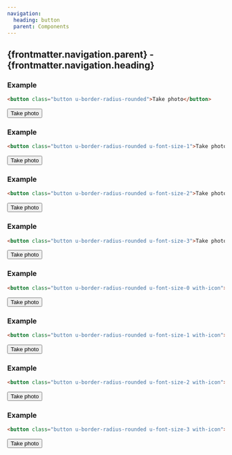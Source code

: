 ```yaml
---
navigation:
  heading: button
  parent: Components
---
```


## {frontmatter.navigation.parent} - {frontmatter.navigation.heading}
### Example
```html
<button class="button u-border-radius-rounded">Take photo</button>
```
<button class="button u-border-radius-rounded">Take photo</button>

### Example
```html
<button class="button u-border-radius-rounded u-font-size-1">Take photo</button>
```
<button class="button u-border-radius-rounded u-font-size-1">Take photo</button>

### Example
```html
<button class="button u-border-radius-rounded u-font-size-2">Take photo</button>
```
<button class="button u-border-radius-rounded u-font-size-2">Take photo</button>

### Example
```html
<button class="button u-border-radius-rounded u-font-size-3">Take photo</button>
```
<button class="button u-border-radius-rounded u-font-size-3">Take photo</button>

### Example
```html
<button class="button u-border-radius-rounded u-font-size-0 with-icon"><Icon globals={globals} icon="camera" />Take photo</button>
```
<button class="button u-border-radius-rounded u-font-size-0 with-icon"><Icon globals={globals} icon="camera" />Take photo</button>

### Example
```html
<button class="button u-border-radius-rounded u-font-size-1 with-icon"><Icon globals={globals} icon="camera" />Take photo</button>
```
<button class="button u-border-radius-rounded u-font-size-1 with-icon"><Icon globals={globals} icon="camera" />Take photo</button>

### Example
```html
<button class="button u-border-radius-rounded u-font-size-2 with-icon"><Icon globals={globals} icon="camera" />Take photo</button>
```
<button class="button u-border-radius-rounded u-font-size-2 with-icon"><Icon globals={globals} icon="camera" />Take photo</button>

### Example
```html
<button class="button u-border-radius-rounded u-font-size-3 with-icon"><Icon globals={globals} icon="camera" />Take photo</button>
```
<button class="button u-border-radius-rounded u-font-size-3 with-icon"><Icon globals={globals} icon="camera" />Take photo</button>
